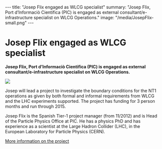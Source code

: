 ---
title: "Josep Flix engaged as WLCG specialist"
summary: "Josep Flix, Port d’Informaciò Cientifica (PIC) is engaged as external consultant/e-infrastructure specialist on WLCG Operations."
image: "/media/JosepFlix-small.png"
---
= Josep Flix engaged as WLCG specialist =

'''Josep Flix, Port d’Informaciò Cientifica (PIC) is engaged as external consultant/e-infrastructure specialist on WLCG Operations.'''

<img class="smallpic" src="/media/JosepFlix-small.png">

Josep will lead a project to investigate the boundary conditions for the NT1 operations as given by both formal and informal requirements from WLCG and the LHC experiments supported. The project has funding for 3 person months and run through 2015.

Josep Flix is the Spanish Tier-1 project manager (from 11/2012) and is Head of the Particle Physics Office at PIC. He has a physics  PhD and has experience as a scientist  at  the  Large  Hadron Collider (LHC), in  the European Laboratory for Particle Physics (CERN).

[https://wiki.neic.no/wiki/Investigating_options_for_future_NT1_operations_project_directive More information on the project]
